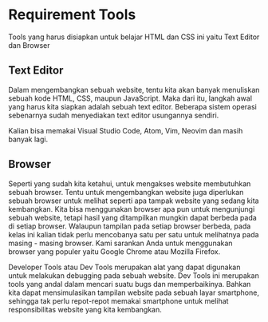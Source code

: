 # Requirement Tools

Tools yang harus disiapkan untuk belajar HTML dan CSS ini yaitu Text Editor dan Browser

## Text Editor

Dalam mengembangkan sebuah website, tentu kita akan banyak menuliskan sebuah kode HTML, CSS, maupun JavaScript. Maka dari itu, langkah awal yang harus kita siapkan adalah sebuah text editor. Beberapa sistem operasi sebenarnya sudah menyediakan text editor usungannya sendiri.

Kalian bisa memakai Visual Studio Code, Atom, Vim, Neovim dan masih banyak lagi.

## Browser

Seperti yang sudah kita ketahui, untuk mengakses website membutuhkan sebuah browser. Tentu untuk mengembangkan website juga diperlukan sebuah browser untuk melihat seperti apa tampak website yang sedang kita kembangkan. Kita bisa menggunakan browser apa pun untuk mengunjungi sebuah website, tetapi hasil yang ditampilkan mungkin dapat berbeda pada di setiap browser. Walaupun tampilan pada setiap browser berbeda, pada kelas ini kalian tidak perlu mencobanya satu per satu untuk melihatnya pada masing - masing browser. Kami sarankan Anda untuk menggunakan browser yang populer yaitu Google Chrome atau Mozilla Firefox.

Developer Tools atau Dev Tools merupakan alat yang dapat digunakan untuk melakukan debugging pada sebuah website. Dev Tools ini merupakan tools yang andal dalam mencari suatu bugs dan memperbaikinya. Bahkan kita dapat mensimulasikan tampilan website pada sebuah layar smartphone, sehingga tak perlu repot-repot memakai smartphone untuk melihat responsibilitas website yang kita kembangkan.
